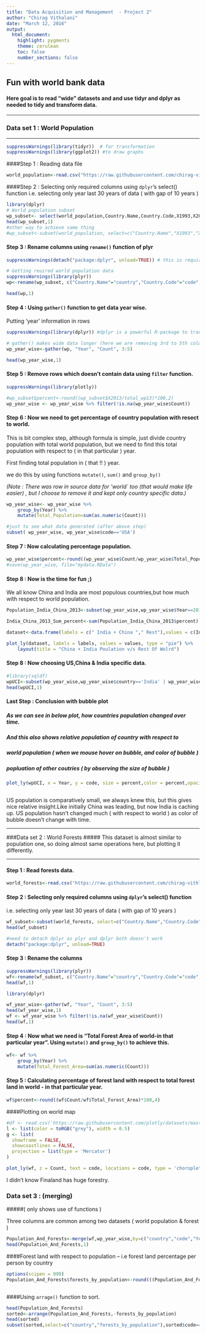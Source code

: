 ```yaml
---
title: "Data Acquisition and Management  - Project 2"
author: "Chirag Vithalani"
date: "March 12, 2016"
output: 
  html_document: 
    highlight: pygments
    theme: cerulean
    toc: false
    number_sections: false
---
```


## Fun with world bank data {.tabset .tabset-fade .tabset-pills}


#### Here goal is to read "wide" datasets and and use tidyr and dplyr as needed to tidy and transform data.
<hr />
### Data set 1 : World Population 
<hr />

 

```r


suppressWarnings(library(tidyr))  # for transformation
suppressWarnings(library(ggplot2)) #to draw graphs


```
####Step 1 : Reading data file

```r
world_population<-read.csv("https://raw.githubusercontent.com/chirag-vithlani/607/master/project2/world_populationOnlyCountry.csv", header= TRUE,sep=",",na.strings = "?",stringsAsFactors=FALSE)

```

####Step 2 : Selecting only required columns using `dplyr`'s select() function
i.e. selecting only year last 30 years of data ( with gap of 10 years )

```r

library(dplyr)
# World population subset
wp_subset<- select(world_population,Country.Name,Country.Code,X1993,X2003,X2013)
head(wp_subset,1)
#other way to achieve same thing
#wp_subset<-subset(world_population, select=c("Country.Name","X1993","X2003","X2013"))

```
#### Step 3 : Rename columns using `rename()` function of plyr

```r

suppressWarnings(detach("package:dplyr", unload=TRUE)) # this is required step as dplyr and plyr doesn't work togather

# Getting reuired world population data
suppressWarnings(library(plyr))
wp<-rename(wp_subset, c("Country.Name"="country","Country.Code"="code","X1993"="1993", "X2003"="2003","X2013"="2013"))

head(wp,1)

```

#### Step 4 : Using `gather()` function to get data year wise.

Putting 'year' information in rows

```r
suppressWarnings(library(dplyr)) #dplyr is a powerful R-package to transform and summarize tabular data with rows and columns.

# gather() makes wide data longer (here we are removing 3rd to 5th column)
wp_year_wise<-gather(wp, "Year", "Count", 3:5)

head(wp_year_wise,1)

```
#### Step 5 : Remove rows which doesn't contain data using `filter` function.

```r

suppressWarnings(library(plotly))

#wp_subset$percent<-round((wp_subset$X2013/total_wp13)*100,2)
wp_year_wise <- wp_year_wise %>% filter(!is.na(wp_year_wise$Count))

```
#### Step 6 : Now we need to get percentage of country population with resect to world.

This is bit complex step,
although formula is simple, just divide country population with total world population, but we need to find this total population with respect to ( in that particular ) year.

First finding total population in ( that !! ) year.

we do this by using functions `mutate()`, `sum()` and `group_by()`

<i>(Note : There was row in source data for 'world` too (that would make life easier) , but I choose to remove it and kept only country specific data.)</i>

```r
wp_year_wise<- wp_year_wise %>% 
    group_by(Year) %>% 
    mutate(Total_Population=sum(as.numeric(Count)))

#just to see what data generated (after above step)
subset( wp_year_wise, wp_year_wise$code=='USA')
```
#### Step 7 : Now calculating percentage population.

```r

wp_year_wise$percent<-round((wp_year_wise$Count/wp_year_wise$Total_Population)*100,4)
#save(wp_year_wise, file="mydata.RData")

```
#### Step 8 : Now is the time for fun ;)

We all know China and India are most populous countries,but how much with respect to world population.

```r

Population_India_China_2013<-subset(wp_year_wise,wp_year_wise$Year==2013 & (wp_year_wise$code=='IND' | wp_year_wise$code=='CHN'))

India_China_2013_Sum_percent<-sum(Population_India_China_2013$percent)

dataset<-data.frame(labels = c(" India + China "," Rest"),values = c(India_China_2013_Sum_percent,100-India_China_2013_Sum_percent))

plot_ly(dataset, labels = labels, values = values, type = "pie") %>% 
    layout(title = "China + India Poulation v/s Rest Of Wolrd")


```



#### Step 8 : Now choosing US,China & India specific data.

```r

#library(sqldf)
wpUCI<-subset(wp_year_wise,wp_year_wise$country=='India' | wp_year_wise$country=='China' |  wp_year_wise$country=='United States')
head(wpUCI,1)

```
#### Last Step : Conclusion with bubble plot
##### As we can see in below plot, how countries population changed over time. 
##### And this also shows relative population of country with respect to 
##### world population ( when we mouse hover on bubble, and color of bubble )
##### popluation of other coutries ( by observing the size of bubble )


```r
plot_ly(wpUCI, x = Year, y = code, size = percent,color = percent,opacity = percent, mode = "markers")



```

US population is comparatively small, we always knew this, but this gives nice relative insight.Like initially China was leading, but now India is caching up. US population hasn't changed much ( with respect to world ) as color of bubble doesn't change with time.



<hr />
###Data set 2 : World Forests 
##### This dataset is almost similar to population one, so doing almost same operations here,  but plotting it differently.
<hr />

#### Step 1 : Read forests data.
```r
world_forests<-read.csv("https://raw.githubusercontent.com/chirag-vithlani/607/master/project2/forests.csv", header= TRUE,sep=",",na.strings = "?",stringsAsFactors=FALSE)

```

#### Step 2 : Selecting only required columns using `dplyr`'s select() function
i.e. selecting only year last 30 years of data ( with gap of 10 years )

```r
wf_subset<-subset(world_forests, select=c("Country.Name","Country.Code","X1993","X2003","X2013"))
head(wf_subset)

#need to detach dplyr as plyr and dplyr both doesn't work 
detach("package:dplyr", unload=TRUE)

```
#### Step 3 : Rename the columns

```r
suppressWarnings(library(plyr))
wf<-rename(wf_subset, c("Country.Name"="country","Country.Code"="code","X1993"="1993", "X2003"="2003","X2013"="2013"))
head(wf,1)

library(dplyr)

wf_year_wise<-gather(wf, "Year", "Count", 3:5)
head(wf_year_wise,1)
wf <- wf_year_wise %>% filter(!is.na(wf_year_wise$Count))
head(wf,1)


```


#### Step 4 : Now what we need is "Total Forest Area of world-in that particular year". Using `mutate()` and `group_by()` to achieve this.

```r

wf<- wf %>% 
    group_by(Year) %>% 
    mutate(Total_Forest_Area=sum(as.numeric(Count)))

```

#### Step 5 : Calculating percentage of forest land with respect to total forest land in world - in that particular year.

```r

wf$percent<-round((wf$Count/wf$Total_Forest_Area)*100,4)

```

####Plotting on world map

```r
#df <- read.csv('https://raw.githubusercontent.com/plotly/datasets/master/2014_world_gdp_with_codes.csv')
l <- list(color = toRGB("grey"), width = 0.5)
g <- list(
  showframe = FALSE,
  showcoastlines = FALSE,
  projection = list(type = 'Mercator')
)

plot_ly(wf, z = Count, text = code, locations = code, type = 'choropleth',        color = Count, colors = 'Greens', marker = list(line = l),colorbar = list(ticksuffix = '%', title = 'Forests Color Map')) %>% layout(title = 'Forests',geo = g)

```

I didn't know Finaland has huge forestry.

### Data set 3 : (merging)

#####( only shows use of functions )


Three columns are common among two datasets ( world population & forest )

```r

Population_And_Forests<-merge(wf,wp_year_wise,by=c("country","code","Year"))
head(Population_And_Forests,1)

```
####Forest land with respect to population -- i.e forest land percentage per person by country

```r

options(scipen = 999)
Population_And_Forests$forests_by_population<-round(((Population_And_Forests$Total_Forest_Area/Population_And_Forests$Total_Population)*100),8)



```
####Using `arrage()` function to sort.

```r

head(Population_And_Forests)
sorted<-arrange(Population_And_Forests,-forests_by_population)
head(sorted)
subset(sorted,select=c("country","forests_by_population"),sorted$code=="IND"|sorted$code=="USA"|sorted$code=="CHN")

```


